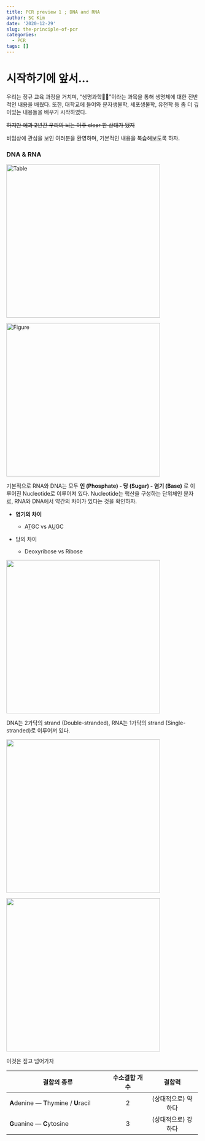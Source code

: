 ```yaml
---
title: PCR preview 1 ; DNA and RNA
author: SC Kim
date: '2020-12-29'
slug: the-principle-of-pcr
categories:
  - PCR
tags: []
---
```


# 시작하기에 앞서...

우리는 정규 교육 과정을 거치며, "생명과학👨‍🔬 "이라는 과목을 통해 생명체에 대한 전반적인 내용을 배웠다. 또한, 대학교에 들어와 분자생물학, 세포생물학, 유전학 등 좀 더 깊이있는 내용들을 배우기 시작하였다.

~~하지만 예과 2년간 우리의 뇌는 아주 clear 한 상태가 됐지~~

비임상에 관심을 보인 여러분을 환영하며, 기본적인 내용을 복습해보도록 하자.

### DNA & RNA

![](https://ib.bioninja.com.au/_Media/dna-vs-rna_med.jpeg "Table"){width="400"}

![](https://ib.bioninja.com.au/_Media/nucleotide-rna-vs-dna_med.jpeg "Figure"){width="400"}

기본적으로 RNA와 DNA는 모두 **인 (Phosphate) - 당 (Sugar) - 염기 (Base)** 로 이루어진 Nucleotide로 이루어져 있다. Nucleotide는 핵산을 구성하는 단위체인 분자로, RNA와 DNA에서 약간의 차이가 있다는 것을 확인하자.

-   **염기의 차이**

    -   A[T]{.ul}GC vs A[U]{.ul}GC

-   당의 차이

    -   Deoxyribose vs Ribose

![](https://ib.bioninja.com.au/_Media/dna-vs-rna-structure_med.jpeg){width="400"}

DNA는 2가닥의 strand (Double-stranded), RNA는 1가닥의 strand (Single-stranded)로 이루어져 있다.

![](https://ib.bioninja.com.au/_Media/nitrogenous-bases_med.jpeg){width="400"}

![](https://ib.bioninja.com.au/_Media/base-pairs_med.jpeg){width="400"}

이것은 짚고 넘어가자

+------------------------------------------+---------------+---------------------+
| 결합의 종류                              | 수소결합 개수 | 결합력              |
+==========================================+:=============:+:===================:+
| **A**denine --- **T**hymine / **U**racil | 2             | (상대적으로) 약하다 |
+------------------------------------------+---------------+---------------------+
| **G**uanine --- **C**ytosine             | 3             | (상대적으로) 강하다 |
+------------------------------------------+---------------+---------------------+
